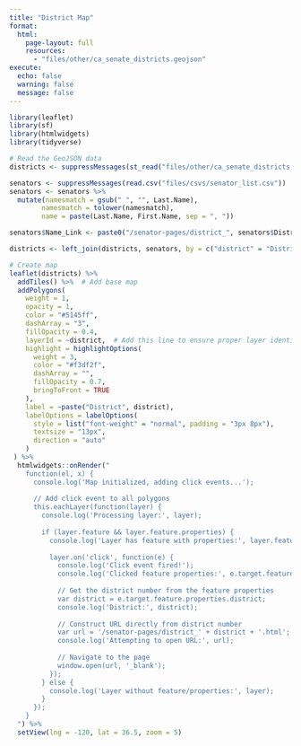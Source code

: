 ```yaml
---
title: "District Map"
format: 
  html:
    page-layout: full
    resources:
      - "files/other/ca_senate_districts.geojson"
execute:
  echo: false
  warning: false
  message: false
---
```


```r

library(leaflet)
library(sf)
library(htmlwidgets)
library(tidyverse)

# Read the GeoJSON data
districts <- suppressMessages(st_read("files/other/ca_senate_districts.geojson"))

senators <- suppressMessages(read.csv("files/csvs/senator_list.csv"))
senators <- senators %>%
  mutate(namesmatch = gsub(" ", "", Last.Name),
        namesmatch = tolower(namesmatch),
        name = paste(Last.Name, First.Name, sep = ", "))

senators$Name_Link <- paste0("/senator-pages/district_", senators$District)

districts <- left_join(districts, senators, by = c("district" = "District"))

# Create map
leaflet(districts) %>%
  addTiles() %>%  # Add base map
  addPolygons(
    weight = 1,
    opacity = 1,
    color = "#5145ff",
    dashArray = "3",
    fillOpacity = 0.4,
    layerId = ~district,  # Add this line to ensure proper layer identification
    highlight = highlightOptions(
      weight = 3,
      color = "#f3df2f",
      dashArray = "",
      fillOpacity = 0.7,
      bringToFront = TRUE
    ),
    label = ~paste("District", district),  
    labelOptions = labelOptions(
      style = list("font-weight" = "normal", padding = "3px 8px"),
      textsize = "13px",
      direction = "auto"
    )
 ) %>%
  htmlwidgets::onRender("
    function(el, x) {
      console.log('Map initialized, adding click events...');
      
      // Add click event to all polygons
      this.eachLayer(function(layer) {
        console.log('Processing layer:', layer);
        
        if (layer.feature && layer.feature.properties) {
          console.log('Layer has feature with properties:', layer.feature.properties);
          
          layer.on('click', function(e) {
            console.log('Click event fired!');
            console.log('Clicked feature properties:', e.target.feature.properties);
            
            // Get the district number from the feature properties
            var district = e.target.feature.properties.district;
            console.log('District:', district);
            
            // Construct URL directly from district number
            var url = '/senator-pages/district_' + district + '.html';
            console.log('Attempting to open URL:', url);
            
            // Navigate to the page
            window.open(url, '_blank');
          });
        } else {
          console.log('Layer without feature/properties:', layer);
        }
      });
    }
  ") %>%
  setView(lng = -120, lat = 36.5, zoom = 5) 
```

